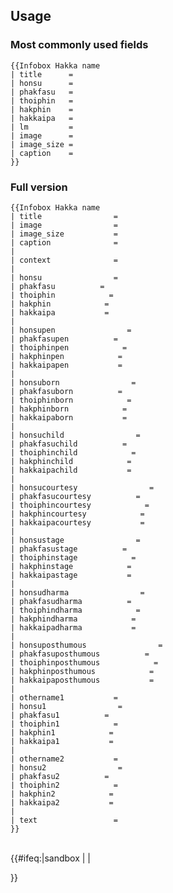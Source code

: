{{Documentation subpage}}
<!-- Please place categories where indicated at the bottom of this page and interwikis at Wikidata (see [[Wikipedia:Wikidata]]) -->
== Usage ==
{{Infobox Hakka name
| title = {{{title}}}
| image = {{{image}}}
| image_size = {{{image_size}}}
| caption = {{{caption}}}
|
| honsu = {{{honsu}}}
| phakfasu = {{{phakfasu}}}
| thoiphin = {{{thoiphin}}}
| hakphin = {{{hakphin}}}
| lm = {{{lm}}}
| hakkaipa = {{{hakkaipa}}}
|
| honsupen = {{{honsupen}}}
| phakfasupen = {{{phakfasupen}}}
| thoiphinpen = {{{thoiphinpen}}}
| hakphinpen = {{{hakphinpen}}}
| hakkaipapen = {{{hakkaipapen}}}
|
| honsuborn = {{{honsuborn}}}
| phakfasuborn = {{{phakfasuborn}}}
| thoiphinborn = {{{thoiphinborn}}}
| hakphinborn = {{{hakphinborn}}}
| hakkaipaborn = {{{hakkaipaborn}}}
|
| honsuchild = {{{honsuchild}}}
| phakfasuchild = {{{phakfasuchild}}}
| thoiphinchild = {{{thoiphinchild}}}
| hakphinchild = {{{hakphinchild}}}
| hakkaipachild = {{{hakkaipachild}}}
|
| honsucourtesy = {{{honsucourtesy}}}
| phakfasucourtesy = {{{phakfasucourtesy}}}
| thoiphincourtesy = {{{thoiphincourtesy}}}
| hakphincourtesy = {{{hakphincourtesy}}}
| hakkaipacourtesy = {{{hakkaipacourtesy}}}
|
| honsustage = {{{honsustage}}}
| phakfasustage = {{{phakfasustage}}}
| thoiphinstage = {{{thoiphinstage}}}
| hakphinstage = {{{hakphinstage}}}
| hakkaipastage = {{{hakkaipastage}}}
|
| honsudharma = {{{honsudharma}}}
| phakfasudharma = {{{phakfasudharma}}}
| thoiphindharma = {{{thoiphindharma}}}
| hakphindharma = {{{hakphindharma}}}
| hakkaipadharma = {{{hakkaipadharma}}}
|
| honsuposthumous = {{{honsuposthumous}}}
| phakfasuposthumous = {{{phakfasuposthumous}}}
| thoiphinposthumous = {{{thoiphinposthumous}}}
| hakphinposthumous = {{{hakphinposthumous}}}
| hakkaipaposthumous = {{{hakkaipaposthumous}}}
|
| othername1 = {{{othername1}}}
| honsu1 = {{{honsu1}}}
| phakfasu1 = {{{phakfasu1}}}
| thoiphin1 = {{{thoiphin1}}}
| hakphin1 = {{{hakphin1}}}
| hakkaipa1 = {{{hakkaipa1}}}
|
| othername2 = {{{othername2}}}
| honsu2 = {{{honsu2}}}
| phakfasu2 = {{{phakfasu2}}}
| thoiphin2 = {{{thoiphin2}}}
| hakphin2 = {{{hakphin2}}}
| hakkaipa2 = {{{hakkaipa2}}}
|
| text = {{{text}}}
}}

=== Most commonly used fields ===
<pre style="overflow:auto">
{{Infobox Hakka name
| title      = 
| honsu      = 
| phakfasu   = 
| thoiphin   = 
| hakphin    = 
| hakkaipa   = 
| lm         = 
| image      = 
| image_size = 
| caption    = 
}}
</pre>

=== Full version ===
<pre style="overflow:auto">
{{Infobox Hakka name
| title                =
| image                =
| image_size           =
| caption              =
|
| context              =
|
| honsu                = 
| phakfasu          = 
| thoiphin            = 
| hakphin            = 
| hakkaipa           = 
|
| honsupen                = 
| phakfasupen          = 
| thoiphinpen            = 
| hakphinpen            = 
| hakkaipapen           = 
|
| honsuborn                = 
| phakfasuborn          = 
| thoiphinborn            = 
| hakphinborn            = 
| hakkaipaborn           = 
|
| honsuchild                = 
| phakfasuchild          = 
| thoiphinchild            = 
| hakphinchild            = 
| hakkaipachild           = 
|
| honsucourtesy                = 
| phakfasucourtesy          = 
| thoiphincourtesy            = 
| hakphincourtesy            = 
| hakkaipacourtesy           = 
|
| honsustage                = 
| phakfasustage          = 
| thoiphinstage            = 
| hakphinstage            = 
| hakkaipastage           = 
|
| honsudharma                = 
| phakfasudharma          = 
| thoiphindharma            = 
| hakphindharma            = 
| hakkaipadharma           = 
|
| honsuposthumous                = 
| phakfasuposthumous          = 
| thoiphinposthumous            = 
| hakphinposthumous            = 
| hakkaipaposthumous           = 
|
| othername1           =
| honsu1                = 
| phakfasu1          = 
| thoiphin1            = 
| hakphin1            = 
| hakkaipa1           = 
|
| othername2           =
| honsu2                = 
| phakfasu2          = 
| thoiphin2            = 
| hakphin2            = 
| hakkaipa2           = 
|
| text                 =
}}
</pre>
<br clear="all" />
<includeonly>{{#ifeq:{{SUBPAGENAME}}|sandbox | |
<!-- Categories below this line, please; interwikis at Wikidata -->

}}</includeonly>